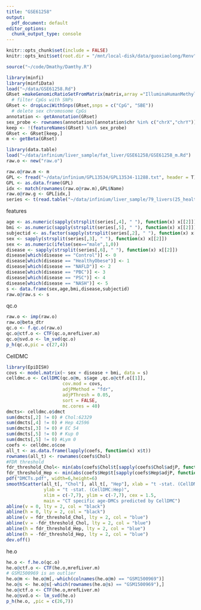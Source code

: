 ```yaml
---
title: "GSE61258"
output:
  pdf_document: default
editor_options: 
  chunk_output_type: console
---
```


```r
knitr::opts_chunk$set(include = FALSE)
knitr::opts_knit$set(root.dir = "/mnt/local-disk/data/guoxiaolong/Renv")
```

```r

source("~/code/Dmathy/Damthy.R")
```

```r
library(minfi)
library(minfiData)
load("~/data/GSE61258.Rd")
GRset =makeGenomicRatioSetFromMatrix(matrix,array ="IlluminaHumanMethylation450k",annotation = "ilmn12.hg19")  
  # filter CpGs with SNPs
GRset <- dropLociWithSnps(GRset,snps = c("CpG", "SBE"))
  # delete sex chromosome CpGs
annotation <- getAnnotation(GRset)
sex_probe <- rownames(annotation)[annotation$chr %in% c("chrX","chrY")]
keep <- !(featureNames(GRset) %in% sex_probe)
GRset <- GRset[keep,]
m <- getBeta(GRset)
```

```r
library(data.table)
load("~/data/infinium/liver_sample/fat_liver/GSE61258/GSE61258_m.Rd")
raw.o <- new("raw.o")

raw.o@raw.m <- m
GPL <- fread("~/data/infinium/GPL13534/GPL13534-11288.txt", header = T)
GPL <- as.data.frame(GPL)
idx <- match(rownames(raw.o@raw.m),GPL$Name)
raw.o@raw.g <- GPL[idx,]
series <- t(read.table("~/data/infinium/liver_sample/79_livers(25_healthy)/GSE61258/series.txt",header = T))[-1,]
```

features

```r
age <- as.numeric(sapply(strsplit(series[,4], " "), function(x) x[[2]]))
bmi <- as.numeric(sapply(strsplit(series[,5], " "), function(x) x[[2]]))
subjectid <- as.factor(sapply(strsplit(series[,2], " "), function(x) x[[2]]))
sex <- sapply(strsplit(series[,3], " "), function(x) x[[2]])
sex <- as.numeric(ifelse(sex=="male",1,0))
disease <- sapply(strsplit(series[,6], " "), function(x) x[[2]])
disease[which(disease == "Control")] <- 0
disease[which(disease == "HealthyObese")] <- 1
disease[which(disease == "NAFLD")] <- 2
disease[which(disease == "PBC")] <- 3
disease[which(disease == "PSC")] <- 4
disease[which(disease == "NASH")] <- 5
s <- data.frame(sex,age,bmi,disease,subjectid)
raw.o@raw.s <- s

```

qc.o

```r
raw.o <- imp(raw.o)
raw.o@beta_dtr
qc.o <- f.qc.o(raw.o)
qc.o@ctf.o <- CTF(qc.o,mrefLiver.m)
qc.o@svd.o <- lm_svd(qc.o)
p_h(qc.o,pic = c(27,4))

```

CellDMC

```r
library(EpiDISH)
covs <- model.matrix(~ sex + disease + bmi, data = s)
celldmc.o <- CellDMC(qc.o@m, s$age ,qc.o@ctf.o[[1]], 
                     cov.mod = covs, 
                     adjPMethod = "fdr",
                     adjPThresh = 0.05,
                     sort = FALSE,
                     mc.cores = 40)
dmcts<- celldmc.o$dmct
sum(dmcts[,2] != 0) # Chol:62329
sum(dmcts[,4] != 0) # Hep 42596
sum(dmcts[,3] != 0) # EC 54
sum(dmcts[,5] != 0) # Kup 0
sum(dmcts[,5] != 0) #Lym 0
coefs <- celldmc.o$coe
all_t <- as.data.frame(lapply(coefs, function(x) x$t))
rownames(all_t) <- rownames(coefs$Chol)
#FDR threshold
fdr_threshold_Chol<- min(abs(coefs$Chol$t[sapply(coefs$Chol$adjP, function(x) {x<=0.05})]))
fdr_threshold_Hep <- min(abs(coefs$Hep$t[sapply(coefs$Hep$adjP, function(x) {x<=0.05})]))
pdf("DMCTs.pdf", width=6,height=6)
smoothScatter(all_t[, "Chol"], all_t[, "Hep"], xlab = "t -stat. (CellDMC:Chol)", 
              ylab = "t -stat. (CellDMC:Hep)", 
              xlim = c(-7,7), ylim = c(-7,7), cex = 1.5, 
              main = "CT specific age-DMCs predicted by CellDMC")
abline(v = 0, lty = 2, col = "black")
abline(h = 0, lty = 2, col = "black")
abline(v = fdr_threshold_Chol, lty = 2, col = "blue")
abline(v = -fdr_threshold_Chol, lty = 2, col = "blue")
abline(h = fdr_threshold_Hep, lty = 2, col = "blue")
abline(h = -fdr_threshold_Hep, lty = 2, col = "blue")
dev.off()
```

he.o\

```r
he.o <- f.he.o(qc.o)
he.o@ctf.o <- CTF(he.o,mrefLiver.m)
# GSM1500969 is an outlier
he.o@m <- he.o@m[,-which(colnames(he.o@m) == "GSM1500969")]
he.o@s <- he.o@s[-which(rownames(he.o@s) == "GSM1500969"),]
he.o@ctf.o <- CTF(he.o,mrefLiver.m)
he.o@svd.o <- lm_svd(he.o)
p_h(he.o, ,pic = c(26,7))
```
